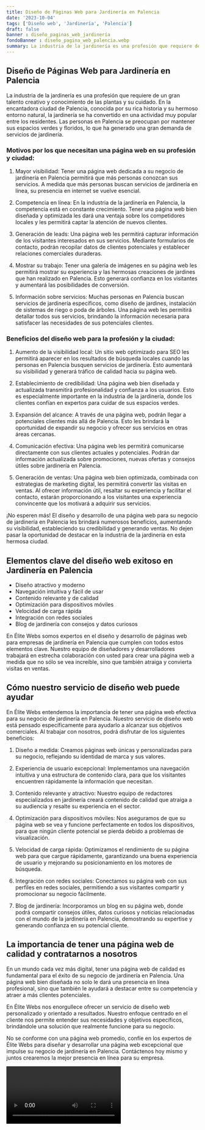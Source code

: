 ```yaml
---
title: Diseño de Páginas Web para Jardinería en Palencia
date: '2023-10-04'
tags: ['Diseño web', 'Jardinería', 'Palencia']
draft: false
banner : diseño_paginas_web_jardinería
fondoBanner : diseño_pagina_web_palencia.webp
summary: La industria de la jardinería es una profesión que requiere de un gran talento creativo y conocimiento de las plantas y su cuidado. En la encantadora ciudad de Palencia, conocida por su rica historia y su hermoso entorno natural, la jardinería se ha convertido en una actividad muy popular entre los residentes. Las personas en Palencia se preocupan por mantener sus espacios verdes y floridos, lo que ha generado una gran demanda de servicios de jardinería.
---
```


## Diseño de Páginas Web para Jardinería en Palencia

La industria de la jardinería es una profesión que requiere de un gran talento creativo y conocimiento de las plantas y su cuidado. En la encantadora ciudad de Palencia, conocida por su rica historia y su hermoso entorno natural, la jardinería se ha convertido en una actividad muy popular entre los residentes. Las personas en Palencia se preocupan por mantener sus espacios verdes y floridos, lo que ha generado una gran demanda de servicios de jardinería.

### Motivos por los que necesitan una página web en su profesión y ciudad:

1. Mayor visibilidad: Tener una página web dedicada a su negocio de jardinería en Palencia permitirá que más personas conozcan sus servicios. A medida que más personas buscan servicios de jardinería en línea, su presencia en internet se vuelve esencial.

2. Competencia en línea: En la industria de la jardinería en Palencia, la competencia está en constante crecimiento. Tener una página web bien diseñada y optimizada les dará una ventaja sobre los competidores locales y les permitirá captar la atención de nuevos clientes.

3. Generación de leads: Una página web les permitirá capturar información de los visitantes interesados en sus servicios. Mediante formularios de contacto, podrán recopilar datos de clientes potenciales y establecer relaciones comerciales duraderas.

4. Mostrar su trabajo: Tener una galería de imágenes en su página web les permitirá mostrar su experiencia y las hermosas creaciones de jardines que han realizado en Palencia. Esto generará confianza en los visitantes y aumentará las posibilidades de conversión.

5. Información sobre servicios: Muchas personas en Palencia buscan servicios de jardinería específicos, como diseño de jardines, instalación de sistemas de riego o poda de árboles. Una página web les permitirá detallar todos sus servicios, brindando la información necesaria para satisfacer las necesidades de sus potenciales clientes.

### Beneficios del diseño web para la profesión y la ciudad:

1. Aumento de la visibilidad local: Un sitio web optimizado para SEO les permitirá aparecer en los resultados de búsqueda locales cuando las personas en Palencia busquen servicios de jardinería. Esto aumentará su visibilidad y generará tráfico de calidad hacia su página web.

2. Establecimiento de credibilidad: Una página web bien diseñada y actualizada transmitirá profesionalidad y confianza a los usuarios. Esto es especialmente importante en la industria de la jardinería, donde los clientes confían en expertos para cuidar de sus espacios verdes.

3. Expansión del alcance: A través de una página web, podrán llegar a potenciales clientes más allá de Palencia. Esto les brindará la oportunidad de expandir su negocio y ofrecer sus servicios en otras áreas cercanas.

4. Comunicación efectiva: Una página web les permitirá comunicarse directamente con sus clientes actuales y potenciales. Podrán dar información actualizada sobre promociones, nuevas ofertas y consejos útiles sobre jardinería en Palencia.

5. Generación de ventas: Una página web bien optimizada, combinada con estrategias de marketing digital, les permitirá convertir las visitas en ventas. Al ofrecer información útil, resaltar su experiencia y facilitar el contacto, estarán proporcionando a los visitantes una experiencia convincente que los motivará a adquirir sus servicios.

¡No esperen más! El diseño y desarrollo de una página web para su negocio de jardinería en Palencia les brindará numerosos beneficios, aumentando su visibilidad, estableciendo su credibilidad y generando ventas. No dejen pasar la oportunidad de destacar en la industria de la jardinería en esta hermosa ciudad.

<GifSeo />

<Cta />

## Elementos clave del diseño web exitoso en Jardinería en Palencia

- Diseño atractivo y moderno
- Navegación intuitiva y fácil de usar
- Contenido relevante y de calidad
- Optimización para dispositivos móviles
- Velocidad de carga rápida
- Integración con redes sociales
- Blog de jardinería con consejos y datos curiosos

En Élite Webs somos expertos en el diseño y desarrollo de páginas web para empresas de jardinería en Palencia que cumplen con todos estos elementos clave. Nuestro equipo de diseñadores y desarrolladores trabajará en estrecha colaboración con usted para crear una página web a medida que no sólo se vea increíble, sino que también atraiga y convierta visitas en ventas.

## Cómo nuestro servicio de diseño web puede ayudar

En Élite Webs entendemos la importancia de tener una página web efectiva para su negocio de jardinería en Palencia. Nuestro servicio de diseño web está pensado específicamente para ayudarlo a alcanzar sus objetivos comerciales. Al trabajar con nosotros, podrá disfrutar de los siguientes beneficios:

1. Diseño a medida: Creamos páginas web únicas y personalizadas para su negocio, reflejando su identidad de marca y sus valores.

2. Experiencia de usuario excepcional: Implementamos una navegación intuitiva y una estructura de contenido clara, para que los visitantes encuentren rápidamente la información que necesitan.

3. Contenido relevante y atractivo: Nuestro equipo de redactores especializados en jardinería creará contenido de calidad que atraiga a su audiencia y resalte su experiencia en el sector.

4. Optimización para dispositivos móviles: Nos aseguramos de que su página web se vea y funcione perfectamente en todos los dispositivos, para que ningún cliente potencial se pierda debido a problemas de visualización.

5. Velocidad de carga rápida: Optimizamos el rendimiento de su página web para que cargue rápidamente, garantizando una buena experiencia de usuario y mejorando su posicionamiento en los motores de búsqueda.

6. Integración con redes sociales: Conectamos su página web con sus perfiles en redes sociales, permitiendo a sus visitantes compartir y promocionar su negocio fácilmente.

7. Blog de jardinería: Incorporamos un blog en su página web, donde podrá compartir consejos útiles, datos curiosos y noticias relacionadas con el mundo de la jardinería en Palencia, demostrando su expertise y generando confianza en su potencial cliente.

## La importancia de tener una página web de calidad y contratarnos a nosotros

En un mundo cada vez más digital, tener una página web de calidad es fundamental para el éxito de su negocio de jardinería en Palencia. Una página web bien diseñada no solo le dará una presencia en línea profesional, sino que también le ayudará a destacar entre su competencia y atraer a más clientes potenciales.

En Élite Webs nos enorgullece ofrecer un servicio de diseño web personalizado y orientado a resultados. Nuestro enfoque centrado en el cliente nos permite entender sus necesidades y objetivos específicos, brindándole una solución que realmente funcione para su negocio.

No se conforme con una página web promedio, confíe en los expertos de Élite Webs para diseñar y desarrollar una página web excepcional que impulse su negocio de jardinería en Palencia. Contáctenos hoy mismo y juntos crearemos la mejor presencia en línea para su empresa.

<Video />

<CtaBot job='Jardinería' city='Palencia'/>

<Gmaps query='Palencia+españa+maps' />